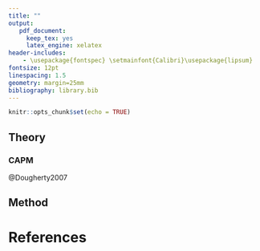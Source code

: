 ---
title: ""
output: 
   pdf_document:
     keep_tex: yes
     latex_engine: xelatex
header-includes: 
    - \usepackage{fontspec} \setmainfont{Calibri}\usepackage{lipsum}
fontsize: 12pt
linespacing: 1.5
geometry: margin=25mm
bibliography: library.bib
---

```{r setup1, include=FALSE}
knitr::opts_chunk$set(echo = TRUE)
```

## Theory

\lipsum[3-5] 

### CAPM

@Dougherty2007

## Method

\lipsum[3-5]

# References {#ref1}
